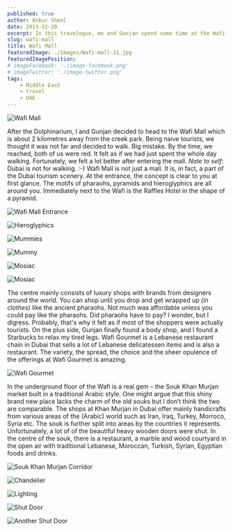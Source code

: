 ```yaml
---
published: true
author: Ankur Sheel
date: 2013-12-20
excerpt: In this travelogue, me and Gunjan spend some time at the Wafi Mall in Dubai.
slug: wafi-mall
title: Wafi Mall
featuredImage: ./images/Wafi-mall-11.jpg
featuredImagePosition:
# imageFacebook: './image-facebook.png'
# imageTwitter: './image-twitter.png'
tags:
    - Middle East
    - travel
    - UAE
---
```


![Wafi Mall](./images/Wafi-mall-2.jpg)

After the Dolphinarium, I and Gunjan decided to head to the Wafi Mall which is about 2 kilometres away from the creek
park. Being naive tourists, we thought it was not far and decided to walk. Big mistake. By the time, we reached, both of
us were red. It felt as if we had just spent the whole day walking. Fortunately, we felt a lot better after entering the
mall. _Note to self:_ Dubai is not for walking. :-) Wafi Mall is not just a mall. It is, in fact, a part of the Dubai
tourism scenery. At the entrance, the concept is clear to you at first glance. The motifs of pharaohs, pyramids and
hieroglyphics are all around you. Immediately next to the Wafi is the Raffles Hotel in the shape of a pyramid.

![Wafi Mall Entrance](./images/Wafi-mall-4.jpg)

![Hieroglyphics](./images/Wafi-mall-3.jpg)

![Mummies](./images/Wafi-mall-2.jpg)

![Mummy](./images//Wafi-mall-6.jpg)

![Mosiac](./images/Wafi-mall-7.jpg)

![Mosiac](./images/Wafi-mall-8.jpg)

The centre mainly consists of luxury shops with brands from designers around the world. You can shop until you drop and
get wrapped up _(in clothes)_ like the ancient pharaohs. Not much was affordable unless you could pay like the pharaohs.
Did pharaohs have to pay? I wonder, but I digress. Probably, that's why it felt as if most of the shoppers were actually
tourists. On the plus side, Gunjan finally found a body shop, and I found a Starbucks to relax my tired legs. Wafi
Gourmet is a Lebanese restaurant chain in Dubai that sells a lot of Lebanese delicatessen items and is also a
restaurant. The variety, the spread, the choice and the sheer opulence of the offerings at Wafi Gourmet is amazing.

![Wafi Gourmet](./images/Wafi-mall-9.jpg)

In the underground floor of the Wafi is a real gem – the Souk Khan Murjan market built in a traditional Arabic style.
One might argue that this shiny brand new place lacks the charm of the old souks but I don’t think the two are
comparable. The shops at Khan Murjan in Dubai offer mainly handicrafts from various areas of the (Arabic) world such as
Iran, Iraq, Turkey, Morroco, Syria etc. The souk is further split into areas by the countries it represents.
Unfortunately, a lot of of the beautiful heavy wooden doors were shut. In the centre of the souk, there is a restaurant,
a marble and wood courtyard in the open air with traditional Lebanese, Moroccan, Turkish, Syrian, Egyptian foods and
drinks.

![Souk Khan Murjan Corridor](./images/Wafi-mall-11.jpg)

![Chandelier](./images/Wafi-mall-1.jpg)

![Lighting](./images/Wafi-mall-10.jpg)

![Shut Door](./images/Wafi-mall-12.jpg)

![Another Shut Door](./images/Wafi-mall-13.jpg)
